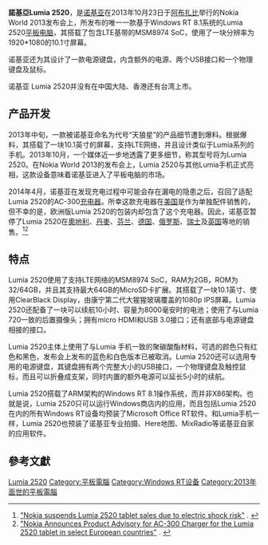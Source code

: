 {{noteTA
|G1=IT
}}
{{refimprove|time=2015-09-21T22:14:34+00:00}}
{{copyedit|time=2015-09-21T16:30:01+00:00}}
{{Infobox Mobile
| name          = 諾基亞Lumia 2520
| logo          =
| logosize      = 
| imagesize     = 
| alt           = 
| caption       = 
| brand         = 諾基亞
| manufacturer  = [[诺基亚|诺基亚]]
| slogan        = 
| series        = [[微軟Lumia|Lumia]]
| type          = [[平板電腦|平板電腦]]
| predecessor   = 
| successor     =
| related       = [[諾基亞Lumia_1320|諾基亞Lumia 1320]]<br>[[諾基亞Lumia_1520|諾基亞Lumia 1520]]
| released      = {{dts|2014|October|23}}
| price         = 
| available     = 
| discontinued  = 
| form          = 
| size          = 
| weight        = 
| os            = [[Windows_RT_8.1|Windows RT 8.1]] 
| SoC           = MSM8974
| cpu           = 2.2 GHz [[Multi-core_processor|quad core]] Qualcomm Krait 400
| gpu           = Qualcomm Adreno 330
| display       = 10.1" IPS 1080P
| memory        = 2 GB
| storage       = 32 GB 闪存 
| networks      = [[GSM|GSM]]/[[GPRS|GPRS]]/[[EDGE|EDGE]] 850/900/1800/1900 <br />[[Evolved_HSPA|HSPA+]] 850/900/1800/1900  <br />[[3GPP_Long_Term_Evolution|LTE]] 800/900/1800/2100/2600<br />[[Wi-Fi|Wi-Fi]]
| carrier       = 
| battery       = 30Wh
| input           = 多点触控电容式触摸屏，[[陀螺仪|陀螺仪]]， [[磁力仪|磁力仪]],，距离感测器, 3D-[[粒子加速器|加速器]]
| camera          = 6.7MP 
| front_camera    = 2MP
| other           = 
| website         = 
| connectivity    = {{Collapsible list
|title=
|[[Wi-Fi|Wi-Fi]] :[[IEEE_802.11|802.11]] [[IEEE_802.11a-1999|a]]/[[IEEE_802.11b-1999|b]]/[[IEEE_802.11g-2003|g]]/[[IEEE_802.11n-2009|n]]/[[IEEE_802.11ac|ac]]
|[[Wi-Fi_positioning_system|Wi-Fi-based positioning system (WPS)]]
|[[GPS|GPS]]/[[GLONASS|GLONASS]]
|[[Selective_Availability#Selective_availability|SA]]-[[Global_Positioning_System#Development|GPS]]
[[Near_field_communication|NFC]]
|[[Bluetooth|Bluetooth]] [[Bluetooth|4.0]]
|[[USB|Micro-USB]] 2.0
}}
}}

'''諾基亞Lumia 2520'''，是[[诺基亚|诺基亚]]在2013年10月23日于[[阿布扎比|阿布扎比]]举行的Nokia World 2013发布会上，所发布的唯一一款基于Windows RT 8.1系统的Lumia 2520[[平板电脑|平板电脑]]，其搭载了包含LTE基带的MSM8974 SoC，使用了一块分辨率为1920*1080的10.1寸屏幕。

诺基亚还为其设计了一款电源键盘，内含额外的电源、两个USB接口和一个物理键盘及鼠标。

诺基亚 Lumia 2520并没有在中国大陆、香港还有台湾上市。

== 产品开发 ==
2013年中旬，一款被诺基亚命名为代号“天狼星”的产品细节遭到爆料。根据爆料，其搭载了一块10.1英寸的屏幕，支持LTE网络，并且设计类似于Lumia系列的手机。2013年10月，一个媒体近一步地透露了更多细节，称其型号将为Lumia 2520。在Nokia World 2013的发布会上，Lumia 2520与其他Lumia手机正式亮相，这款设备意味着诺基亚进入了平板电脑的市场。

2014年4月，诺基亚在发现充电过程中可能会存在漏电的隐患之后，召回了适配Lumia 2520的AC-300[[充电器|充电器]]。所幸这款充电器在[[美国|美国]]是作为单独配件销售的，但不幸的是，欧洲版Lumia 2520的包装内却包含了这个充电器。因此，诺基亚暂停了Lumia 2520在[[奧地利|奧地利]]、[[丹麥|丹麥]]、[[芬兰|芬兰]]、[[德国|德国]]、[[俄罗斯|俄罗斯]]、[[瑞士|瑞士]]及[[英国|英国]]等地的销售。<ref name="verge-recall"><span class="citation web" contenteditable="false">[http://www.theverge.com/2014/4/17/5623812/nokia-suspends-lumia-2520-tablet-sales-faulty-charger "Nokia suspends Lumia 2520 tablet sales due to electric shock risk"] {{Wayback|url=http://www.theverge.com/2014/4/17/5623812/nokia-suspends-lumia-2520-tablet-sales-faulty-charger |date=20150919092506 }}. </span></ref><ref><span class="citation web" contenteditable="false">[http://www.nokia.com/global/2520-charger/ "Nokia Announces Product Advisory for AC-300 Charger for the Lumia 2520 tablet in select European countries"] {{Wayback|url=http://www.nokia.com/global/2520-charger/ |date=20140822033257 }}. </span></ref>

== 特点 ==
Lumia 2520使用了支持LTE网络的MSM8974 SoC，RAM为2GB，ROM为32/64GB，并且其支持最大64GB的MicroSD卡扩展。其搭载了一块10.1英寸、使用ClearBlack Display，由康宁第二代大猩猩玻璃覆盖的1080p IPS屏幕。Lumia 2520还配备了一块可以续航10小时、容量为8000毫安时的电池；使用了与Lumia 720一致的后置摄像头；拥有micro HDMI和USB 3.0接口；还有底部与电源键盘相接的接口。

Lumia 2520主体上使用了与Lumia 手机一致的聚碳酸酯材料，可选的颜色只有红色和黑色，发布会上发布的蓝色和白色版本已被取消。Lumia 2520还可以选用专用的电源键盘，其键盘拥有两个完整大小的USB接口，一个物理键盘及触控鼠标，而且可以折叠成支架，同时内置的额外电源可以延长5小时的续航。

Lumia 2520搭载了ARM架构的Windows RT 8.1操作系统，而并非X86架构。也就是说，Lumia 2520只可以运行Windows商店内的应用，而且包括Lumia 2520在内的所有Windows RT设备均预装了Microsoft Office RT软件。和Lumia手机一样，Lumia 2520也预装了诺基亚专业拍摄、Here地图、MixRadio等诺基亚自家的应用软件。

== 參考文獻 ==
{{Reflist|30em}}

{{Nokia Lumia}}
{{Windows tablets}}
{{Nokia phones}}
[[Category:诺基亚手机|Lumia 2520]]
[[Category:平板電腦|Category:平板電腦]]
[[Category:Windows_RT设备|Category:Windows RT设备]]
[[Category:2013年面世的平板電腦|Category:2013年面世的平板電腦]]